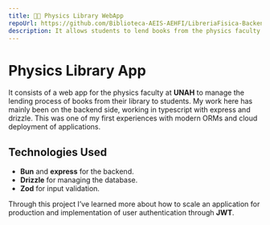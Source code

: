 ```yaml
---
title: 🧑‍🔬 Physics Library WebApp
repoUrl: https://github.com/Biblioteca-AEIS-AEHFI/LibreriaFisica-Backend
description: It allows students to lend books from the physics faculty library.
---
```


# Physics Library App

It consists of a web app for the physics faculty at **UNAH** to manage the lending process of books from their library to students. My work here has mainly been on the backend side, working in typescript with express and drizzle. This was one of my first experiences with modern ORMs and cloud deployment of applications.

## Technologies Used

- **Bun** and **express** for the backend.
- **Drizzle** for managing the database.
- **Zod** for input validation.

Through this project I’ve learned more about how to scale an application for production and implementation of user authentication through **JWT**.
